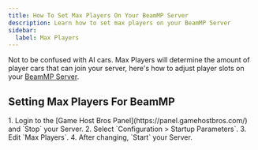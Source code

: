 ```yaml
---
title: How To Set Max Players On Your BeamMP Server
description: Learn how to set max players on your BeamMP Server
sidebar:
  label: Max Players
---
```


Not to be confused with AI cars. Max Players will determine the amount of player cars that can join your server, here's how to adjust player slots on your [BeamMP Server](https://www.gamehostbros.com/beammp-server-hosting/).

## Setting Max Players For BeamMP

<Steps>
1. Login to the [Game Host Bros Panel](https://panel.gamehostbros.com/) and `Stop` your Server.
2. Select `Configuration > Startup Parameters`.
3. Edit `Max Players`.
4. After changing, `Start` your Server.
</Steps>
